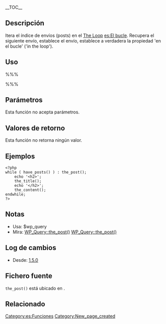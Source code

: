 {{Stub}}
{{Note| No eliminar enlaces originales hasta asegurarse de que en castellano también existen traducidos [[User:Diego WP|Diego AG]] 17:15, 5 December 2013 (UTC)}}
{{Languages|
{{en|Function Reference/the post}}
{{es|Función de referencia/the post}}
{{fr|Fonctions_de_référence/the post}}
{{it|Riferimento funzioni/the post}}
{{ja|関数リファレンス/the_post}}
}}
__TOC__
==Descripción==

Itera el índice de envíos (posts) en el [[The Loop]] [[es:El bucle]].  Recupera el siguiente envío, establece el envío, establece a verdadera la propiedad 'en el bucle' ('in the loop').

==Uso==

%%%<?php the_post(); ?>%%%

==Parámetros==

Esta función no acepta parámetros.

==Valores de retorno==

Esta función no retorna ningún valor.

==Ejemplos==

<pre>
<?php
while ( have_posts() ) : the_post();
	echo '<h2>';
	the_title();
	echo '</h2>';
	the_content();
endwhile;
?>
</pre>

==Notas==

* Usa: $wp_query
* Mira: [[Class Reference/WP Query|WP_Query::the_post()]]  [[es:Referencia de Clases/WP Query|WP_Query::the_post()]]

==Log de cambios==

* Desde: [[Version 1.5|1.5.0]]

==Fichero fuente==

<tt>the_post()</tt> está ubicado en {{Trac|wp-includes/query.php}}.

==Relacionado==

{{Query Tags}}
{{Tag Footer}}

[[Category:es:Funciones]]
[[Category:New_page_created]]